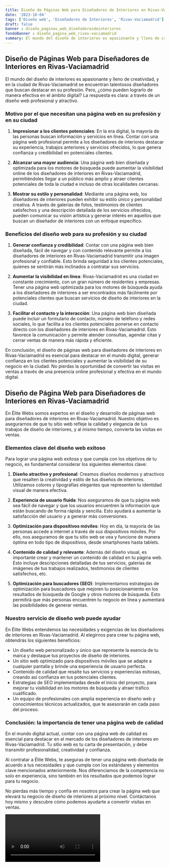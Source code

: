 ```yaml
---
title: Diseño de Páginas Web para Diseñadores de Interiores en Rivas-Vaciamadrid
date: '2023-10-04'
tags: ['Diseño web', 'Diseñadores de Interiores', 'Rivas-Vaciamadrid']
draft: false
banner : diseño_paginas_web_diseñadoresdeinteriores
fondoBanner : diseño_pagina_web_rivas-vaciamadrid
summary: El mundo del diseño de interiores es apasionante y lleno de creatividad, y en la ciudad de RivasVaciamadrid se encuentran talentosos diseñadores que buscan destacar en su profesión. Pero, ¿cómo pueden lograrlo de manera efectiva en el ámbito digital? La respuesta es clara a través de un diseño web profesional y atractivo.
---
```


## Diseño de Páginas Web para Diseñadores de Interiores en Rivas-Vaciamadrid

El mundo del diseño de interiores es apasionante y lleno de creatividad, y en la ciudad de Rivas-Vaciamadrid se encuentran talentosos diseñadores que buscan destacar en su profesión. Pero, ¿cómo pueden lograrlo de manera efectiva en el ámbito digital? La respuesta es clara: a través de un diseño web profesional y atractivo.

### Motivo por el que necesitan una página web en su profesión y en su ciudad

1. **Impresionar a los clientes potenciales**: En la era digital, la mayoría de las personas buscan información y servicios en línea. Contar con una página web profesional permite a los diseñadores de interiores destacar su experiencia, trabajos anteriores y servicios ofrecidos, lo que genera confianza y credibilidad en potenciales clientes.

2. **Alcanzar una mayor audiencia**: Una página web bien diseñada y optimizada para los motores de búsqueda puede aumentar la visibilidad online de los diseñadores de interiores en Rivas-Vaciamadrid, permitiéndoles llegar a un público más amplio y atraer clientes potenciales de toda la ciudad e incluso de otras localidades cercanas.

3. **Mostrar su estilo y personalidad**: Mediante una página web, los diseñadores de interiores pueden exhibir su estilo único y personalidad creativa. A través de galerías de fotos, testimonios de clientes satisfechos y una descripción detallada de los servicios ofrecidos, pueden comunicar su visión artística y generar interés en aquellos que buscan un diseñador de interiores con un enfoque específico.

### Beneficios del diseño web para su profesión y su ciudad

1. **Generar confianza y credibilidad**: Contar con una página web bien diseñada, fácil de navegar y con contenido relevante permite a los diseñadores de interiores en Rivas-Vaciamadrid transmitir una imagen profesional y confiable. Esto brinda seguridad a los clientes potenciales, quienes se sentirán más inclinados a contratar sus servicios.

2. **Aumentar la visibilidad en línea**: Rivas-Vaciamadrid es una ciudad en constante crecimiento, con un gran número de residentes y empresas. Tener una página web optimizada para los motores de búsqueda ayuda a los diseñadores de interiores a ser encontrados más fácilmente por potenciales clientes que buscan servicios de diseño de interiores en la ciudad.

3. **Facilitar el contacto y la interacción**: Una página web bien diseñada puede incluir un formulario de contacto, número de teléfono y redes sociales, lo que facilita a los clientes potenciales ponerse en contacto directo con los diseñadores de interiores en Rivas-Vaciamadrid. Esto favorece la comunicación y permite atender consultas, agendar citas y cerrar ventas de manera más rápida y eficiente.

En conclusión, el diseño de páginas web para diseñadores de interiores en Rivas-Vaciamadrid es esencial para destacar en el mundo digital, generar confianza en los clientes potenciales y aumentar la visibilidad de su negocio en la ciudad. No pierdas la oportunidad de convertir las visitas en ventas a través de una presencia online profesional y efectiva en el mundo digital.

<GifSeo />

<Cta />

## Diseño de Página Web para Diseñadores de Interiores en Rivas-Vaciamadrid

En Élite Webs somos expertos en el diseño y desarrollo de páginas web para diseñadores de interiores en Rivas-Vaciamadrid. Nuestro objetivo es asegurarnos de que tu sitio web refleje la calidad y elegancia de tus trabajos de diseño de interiores, y al mismo tiempo, convierta las visitas en ventas.

### Elementos clave del diseño web exitoso

Para lograr una página web exitosa y que cumpla con los objetivos de tu negocio, es fundamental considerar los siguientes elementos clave:

1. **Diseño atractivo y profesional**: Creamos diseños modernos y atractivos que resalten la creatividad y estilo de tus diseños de interiores. Utilizamos colores y tipografías elegantes que representen tu identidad visual de manera efectiva.

2. **Experiencia de usuario fluida**: Nos aseguramos de que tu página web sea fácil de navegar y que los usuarios encuentren la información que están buscando de forma rápida y sencilla. Esto ayudará a aumentar la satisfacción del usuario y a generar más conversiones.

3. **Optimización para dispositivos móviles**: Hoy en día, la mayoría de las personas accede a internet a través de sus dispositivos móviles. Por ello, nos aseguramos de que tu sitio web se vea y funcione de manera óptima en todo tipo de dispositivos, desde smartphones hasta tablets.

4. **Contenido de calidad y relevante**: Además del diseño visual, es importante crear y mantener un contenido de calidad en tu página web. Esto incluye descripciones detalladas de tus servicios, galerías de imágenes de tus trabajos realizados, testimonios de clientes satisfechos, etc.

5. **Optimización para buscadores (SEO)**: Implementamos estrategias de optimización para buscadores que mejoren tu posicionamiento en los resultados de búsqueda de Google y otros motores de búsqueda. Esto permitirá que más personas encuentren tu negocio en línea y aumentará las posibilidades de generar ventas.

### Nuestro servicio de diseño web puede ayudar

En Élite Webs entendemos las necesidades y exigencias de los diseñadores de interiores en Rivas-Vaciamadrid. Al elegirnos para crear tu página web, obtendrás los siguientes beneficios:

- Un diseño web personalizado y único que represente la esencia de tu marca y destaque tus proyectos de diseño de interiores.
- Un sitio web optimizado para dispositivos móviles que se adapte a cualquier pantalla y brinde una experiencia de usuario perfecta.
- Contenido de calidad que resalte tus servicios y experiencias exitosas, creando así confianza en tus potenciales clientes.
- Estrategias de SEO implementadas desde el inicio del proyecto, para mejorar tu visibilidad en los motores de búsqueda y atraer tráfico cualificado.
- Un equipo de profesionales con amplia experiencia en diseño web y conocimientos técnicos actualizados, que te asesorarán en cada paso del proceso.

### Conclusión: la importancia de tener una página web de calidad

En el mundo digital actual, contar con una página web de calidad es esencial para destacar en el mercado de los diseñadores de interiores en Rivas-Vaciamadrid. Tu sitio web es tu carta de presentación, y debe transmitir profesionalidad, creatividad y confianza.

Al contratar a Élite Webs, te aseguras de tener una página web diseñada de acuerdo a tus necesidades y que cumpla con los estándares y elementos clave mencionados anteriormente. Nos diferenciamos de la competencia no solo en experiencia, sino también en los resultados que podemos lograr para tu negocio.

No pierdas más tiempo y confía en nosotros para crear la página web que elevará tu negocio de diseño de interiores al próximo nivel. Contáctanos hoy mismo y descubre cómo podemos ayudarte a convertir visitas en ventas.

<Video />

<CtaBot job='Diseñadores de Interiores' city='Rivas-Vaciamadrid'/>

<Gmaps query='Rivas-Vaciamadrid+españa+maps' />